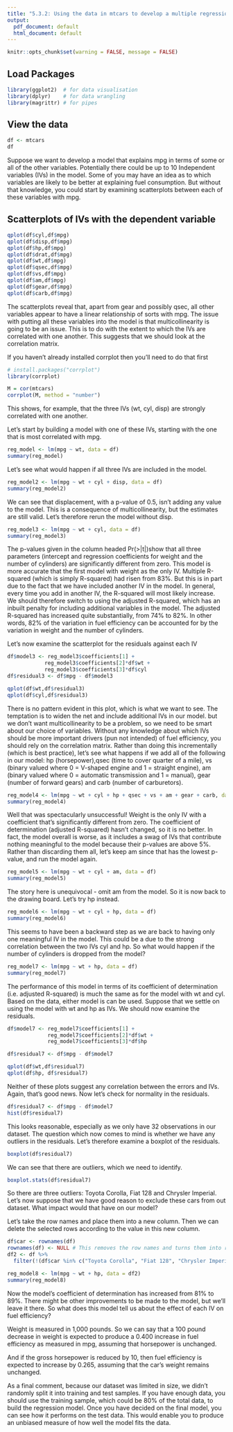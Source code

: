 ---
title: "5.3.2: Using the data in mtcars to develop a multiple regression model for fuel consumption"
output:
  pdf_document: default
  html_document: default
---

```{r setup, include=FALSE}
knitr::opts_chunk$set(warning = FALSE, message = FALSE)
```

## Load Packages 
```{r import_libs}
library(ggplot2)  # for data visualisation 
library(dplyr)    # for data wrangling 
library(magrittr) # for pipes 
```

## View the data

```{r view_data}
df <- mtcars
df
```

Suppose we want to develop a model that explains mpg in terms of some or all of the other variables. Potentially there could be up to 10 Independent variables (IVs) in the model. Some of you may have an idea as to which variables are likely to be better at explaining fuel consumption. But without that knowledge, you could start by examining scatterplots between each of these variables with mpg.

## Scatterplots of IVs with the dependent variable

```{r fig.width = 7, fig.height = 4}
qplot(df$cyl,df$mpg)
qplot(df$disp,df$mpg)
qplot(df$hp,df$mpg)
qplot(df$drat,df$mpg)
qplot(df$wt,df$mpg)
qplot(df$qsec,df$mpg)
qplot(df$vs,df$mpg)
qplot(df$am,df$mpg)
qplot(df$gear,df$mpg)
qplot(df$carb,df$mpg)
```

The scatterplots reveal that, apart from gear and possibly qsec, all other variables appear to have a linear relationship of sorts with mpg. The issue with putting all these variables into the model is that multicollinearity is going to be an issue. This is to do with the extent to which the IVs are correlated with one another. This suggests that we should look at the correlation matrix.

If you haven't already installed corrplot then you'll need to do that first

```{r correlation}
# install.packages("corrplot")
library(corrplot)

M = cor(mtcars)
corrplot(M, method = "number")
```

This shows, for example, that the three IVs (wt, cyl, disp) are strongly correlated with one another.

Let's start by building a model with one of these IVs, starting with the one that is most correlated with mpg.

```{r regression}
reg_model <- lm(mpg ~ wt, data = df)
summary(reg_model)
```

Let's see what would happen if all three IVs are included in the model.

```{r regression2}
reg_model2 <- lm(mpg ~ wt + cyl + disp, data = df)
summary(reg_model2)
```

We can see that displacement, with a p-value of 0.5, isn't adding any value to the model. This is a consequence of multicollinearity, but the estimates are still valid. Let's therefore rerun the model without disp.

```{r regression3}
reg_model3 <- lm(mpg ~ wt + cyl, data = df)
summary(reg_model3)
```
The p-values given in the column headed Pr(>|t|)show that all three parameters (intercept and regression coefficients for weight and the number of cylinders) are significantly different from zero. This model is more accurate that the first model with weight as the only IV. Multiple R-squared (which is simply R-squared) had risen from 83%. But this is in part due to the fact that we have included another IV in the model. In general, every time you add in another IV, the R-squared will most likely increase. We should therefore switch to using the adjusted R-squared, which has an inbuilt penalty for including additional variables in the model. The adjusted R-squared has increased quite substantially, from 74% to 82%. In other words, 82% of the variation in fuel efficiency can be accounted for by the variation in weight and the number of cylinders. 

Let's now examine the scatterplot for the residuals against each IV

```{r fig.width = 7, fig.height = 4}
df$model3 <- reg_model3$coefficients[1] + 
            reg_model3$coefficients[2]*df$wt +
            reg_model3$coefficients[3]*df$cyl
df$residual3 <- df$mpg - df$model3

qplot(df$wt,df$residual3)
qplot(df$cyl,df$residual3)
```

There is no pattern evident in this plot, which is what we want to see. The temptation is to widen the net and include additional IVs in our model. but we don't want multicollinearity to be a problem, so we need to be smart about our choice of variables. Without any knowledge about which IVs should be more important drivers (pun not intended) of fuel efficiency, you should rely on the correlation matrix. Rather than doing this incrementally (which is best practice), let's see what happens if we add all of the following in our model: hp (horsepower),qsec (time to cover quarter of a mile), vs (binary valued where 0 = V-shaped engine and 1 = straight engine), am (binary valued where 0 = automatic transmission and 1 = manual), gear (number of forward gears) and carb (number of carburetors).

```{r regression4}
reg_model4 <- lm(mpg ~ wt + cyl + hp + qsec + vs + am + gear + carb, data = df)
summary(reg_model4)
```

Well that was spectacularly unsuccessful! Weight is the only IV with a coefficient that's significantly different from zero. The coefficient of determination (adjusted R-squared) hasn't changed, so it is no better. In fact, the model overall is worse, as it includes a swag of IVs that contribute nothing meaningful to the model because their p-values are above 5%. Rather than discarding them all, let's keep am since that has the lowest p-value, and run the model again.


```{r regression5}
reg_model5 <- lm(mpg ~ wt + cyl + am, data = df)
summary(reg_model5)
```


The story here is unequivocal - omit am from the model. So it is now back to the drawing board. Let's try hp instead.


```{r regression6}
reg_model6 <- lm(mpg ~ wt + cyl + hp, data = df)
summary(reg_model6)
```

This seems to have been a backward step as we are back to having only one meaningful IV in the model. This could be a due to the strong correlation between the two IVs cyl and hp. So what would happen if the number of cylinders is dropped from the model?

```{r regression7}
reg_model7 <- lm(mpg ~ wt + hp, data = df)
summary(reg_model7)
```
The performance of this model in terms of its coefficient of determination (i.e. adjusted R-squared) is much the same as for the model with wt and cyl. Based on the data, either model is can be used. Suppose that we settle on using the model with wt and hp as IVs.
We should now examine the residuals.


```{r fig.width = 7, fig.height = 4}
df$model7 <- reg_model7$coefficients[1] + 
             reg_model7$coefficients[2]*df$wt +
             reg_model7$coefficients[3]*df$hp

df$residual7 <- df$mpg - df$model7

qplot(df$wt,df$residual7)
qplot(df$hp, df$residual7)
```


Neither of these plots suggest any correlation between the errors and IVs. Again, that's good news. Now let's check for normality in the residuals.


```{r fig.width = 7, fig.height = 4}
df$residual7 <- df$mpg - df$model7
hist(df$residual7)
```

This looks reasonable, especially as we only have 32 observations in our dataset. The question which now comes to mind is whether we have any outliers in the residuals. Let's therefore examine a boxplot of the residuals.

```{r fig.width = 7, fig.height = 4}
boxplot(df$residual7)
```


We can see that there are outliers, which we need to identify.


```{r}
boxplot.stats(df$residual7)
```

So there are three outliers: Toyota Corolla,  Fiat 128 and Chrysler Imperial. Let's now suppose that we have good reason to exclude these cars from out dataset. What impact would that have on our model?

Let's take the row names and place them into a new column. Then we can delete the selected rows according to the value in this new column.


```{r}
df$car <- rownames(df)
rownames(df) <- NULL # This removes the row names and turns them into row numbers
df2 <- df %>%
  filter(!(df$car %in% c("Toyota Corolla", "Fiat 128", "Chrysler Imperial")))
```


```{r regression8}
reg_model8 <- lm(mpg ~ wt + hp, data = df2)
summary(reg_model8)
```


Now the model's coefficient of determination has increased from 81% to 89%. There might be other improvements to be made to the model, but we'll leave it there. So what does this model tell us about the effect of each IV on fuel efficiency?

Weight is measured in 1,000 pounds. So we can say that a 100 pound decrease in weight is expected to produce a 0.400 increase in fuel efficiency as measured in mpg, assuming that horsepower is unchanged.

And if the gross horsepower is reduced by 10, then fuel efficiency is expected to increase by 0.265, assuming that the car's weight remains unchanged.

As a final comment, because our dataset was limited in size, we didn't randomly split it into training and test samples. If you have enough data, you should use the training sample, which could be 80% of the total data, to build the regression model. Once you have decided on the final model, you can see how it performs on the test data. This would enable you to produce an unbiased measure of how well the model fits the data. 
